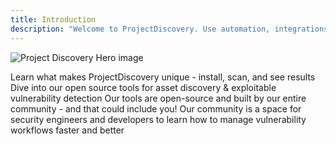 ```yaml
---
title: Introduction
description: "Welcome to ProjectDiscovery. Use automation, integrations, and continuous scanning to defend your modern tech stack."
---
```


<img
  className="block"
  src="/images/pd-desktop.png"
  alt="Project Discovery Hero image"
/>

<CardGroup cols={2}>
  <Card
    title="Getting Started"
    icon="circle-play"
    iconType="duotone"
   href="/overview"
  >
    Learn what makes ProjectDiscovery unique -  install, scan, and see results
  </Card>
  <Card
    title="Open Source Tools"
    icon="toolbox"
    iconType="solid"
    href="/tools"
  >
    Dive into our open source tools for asset discovery & exploitable vulnerability detection
  </Card>
  <Card
    title="Contributing"
    icon="github"
    iconType="solid"
    href="https://github.com/projectdiscovery"
  >
    Our tools are open-source and built by our entire community - and that could include you!
  </Card>
  <Card
    title="Join the PD Community"
    icon="discord"
    iconType="solid"
    href="https://discord.gg/projectdiscovery"
  >
    Our community is a space for security engineers and developers to learn how to manage vulnerability workflows faster and better
  </Card>
</CardGroup>
